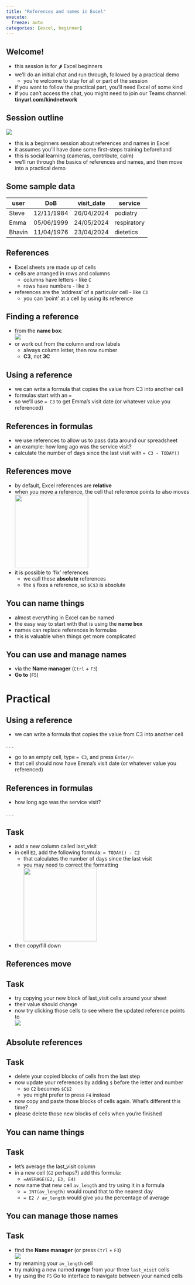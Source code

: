 ---
title: "References and names in Excel"
execute:
  freeze: auto
categories: [excel, beginner]
---

## Welcome!

-   this session is for 🌶 Excel beginners
-   we'll do an initial chat and run through, followed by a practical demo
    -   you're welcome to stay for all or part of the session
-   if you want to follow the practical part, you'll need Excel of some kind
-   if you can't access the chat, you might need to join our Teams channel: **tinyurl.com/kindnetwork**

## Session outline

![](images/clipboard-4090026779.png)

-   this is a beginners session about references and names in Excel
-   it assumes you'll have done some first-steps training beforehand
-   this is social learning (cameras, contribute, calm)
-   we'll run through the basics of references and names, and then move into a practical demo

## Some sample data

| user   | DoB        | visit_date | service     |
|--------|------------|------------|-------------|
| Steve  | 12/11/1984 | 26/04/2024 | podiatry    |
| Emma   | 05/06/1999 | 24/05/2024 | respiratory |
| Bhavin | 11/04/1976 | 23/04/2024 | dietetics   |

## References

-   Excel sheets are made up of cells
-   cells are arranged in rows and columns
    -   columns have letters - like `C`
    -   rows have numbers - like `3`
-   references are the 'address' of a particular cell - like `C3`
    -   you can 'point' at a cell by using its reference

## Finding a reference

-   from the **name box**: </br> ![](images/clipboard-1746127255.png)
-   or work out from the column and row labels
    -   always column letter, then row number
    -   **C3**, not **3C**

## Using a reference

-   we can write a formula that copies the value from C3 into another cell
-   formulas start with an `=`
-   so we'll use `= C3` to get Emma's visit date (or whatever value you referenced)

## References in formulas

-   we use references to allow us to pass data around our spreadsheet
-   an example: how long ago was the service visit?
-   calculate the number of days since the last visit with `= C3 - TODAY()`

## References move

-   by default, Excel references are **relative**
-   when you move a reference, the cell that reference points to also moves </br> ![](images/clipboard-754991469.png){width="200"}
-   it is possible to 'fix' references
    -   we call these **absolute** references
    -   the `$` fixes a reference, so `$C$3` is absolute

## You can name things

-   almost everything in Excel can be named
-   the easy way to start with that is using the **name box**
-   names can replace references in formulas
-   this is valuable when things get more complicated

## You can use and manage names

-   via the **Name manager** (`Ctrl` + `F3`)
-   **Go to** (`F5`)

# Practical

## Using a reference

-   we can write a formula that copies the value from C3 into another cell

. . .

::: {.callout-tip appearance="default" icon="true"}
-   go to an empty cell, type `= C3`, and press `Enter/⏎`
-   that cell should now have Emma's visit date (or whatever value you referenced)
:::

## References in formulas

-   how long ago was the service visit?

. . .

::: {.callout-tip appearance="default" icon="true"}
## Task

-   add a new column called last_visit
-   in cell `E2`, add the following formula: `= TODAY() - C2`
    -   that calculates the number of days since the last visit
    -   you may need to correct the formatting </br> ![](images/clipboard-2200716982.png){height="200"}
-   then copy/fill down
:::

## References move

::: {.callout-tip appearance="default" icon="true"}
## Task

-   try copying your new block of last_visit cells around your sheet
-   their value should change
-   now try clicking those cells to see where the updated reference points to </br> ![](images/clipboard-754991469.png)
:::

## Absolute references

::: {.callout-tip appearance="default" icon="true"}
## Task

-   delete your copied blocks of cells from the last step
-   now update your references by adding `$` before the letter and number
    -   so `C2` becomes `$C$2`
    -   you might prefer to press `F4` instead
-   now copy and paste those blocks of cells again. What's different this time?
-   please delete those new blocks of cells when you're finished
:::

## You can name things

::: {.callout-tip appearance="default" icon="true"}
## Task

-   let's average the last_visit column
-   in a new cell (`G2` perhaps?) add this formula:
    -   `=AVERAGE(E2, E3, E4)`
-   now name that new cell `av_length` and try using it in a formula
    -   `= INT(av_length)` would round that to the nearest day
    -   `= E2 / av_length` would give you the percentage of average
:::

## You can manage those names

::: {.callout-tip appearance="default" icon="true"}
## Task

-   find the **Name manager** (or press `Ctrl` + `F3`) </br> ![](images/clipboard-3382288451.png)
-   try renaming your `av_length` cell
-   try making a new named **range** from your three `last_visit` cells
-   try using the `F5` Go to interface to navigate between your named cells
:::
